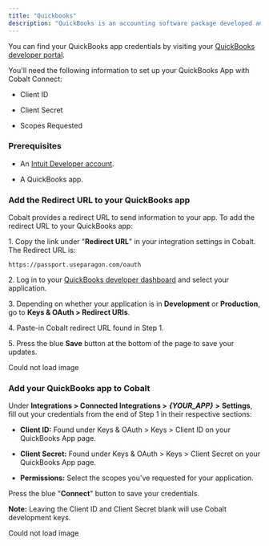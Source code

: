```yaml
---
title: "Quickbooks"
description: "QuickBooks is an accounting software package developed and marketed by Intuit. QuickBooks online offer cloud-based versions that accept business payments, manage and pay bills, and payroll functions."
---
```


You can find your QuickBooks app credentials by visiting your [QuickBooks developer portal](https://developer.intuit.com/myapps).

You'll need the following information to set up your QuickBooks App with Cobalt Connect:

* Client ID

* Client Secret

* Scopes Requested

### Prerequisites

* An [Intuit Developer account](https://developer.intuit.com/app/developer/homepage).

* A QuickBooks app.

### Add the Redirect URL to your QuickBooks app

Cobalt provides a redirect URL to send information to your app. To add the redirect URL to your QuickBooks app:

1\. Copy the link under "**Redirect URL**" in your integration settings in Cobalt. The Redirect URL is:

```
https://passport.useparagon.com/oauth
```

2\. Log in to your [QuickBooks developer dashboard](https://developer.intuit.com/app/developer/dashboard) and select your application.

3\. Depending on whether your application is in **Development** or **Production**, go to **Keys & OAuth > Redirect URIs**.

4\. Paste-in Cobalt redirect URL found in Step 1.

5\. Press the blue **Save** button at the bottom of the page to save your updates.

Could not load image

### Add your QuickBooks app to Cobalt

Under **Integrations > Connected Integrations >** _**{YOUR\_APP}**_ **\>** **Settings**, fill out your credentials from the end of Step 1 in their respective sections:

* **Client ID:** Found under Keys & OAuth > Keys > Client ID on your QuickBooks App page.

* **Client Secret:** Found under Keys & OAuth > Keys > Client Secret on your QuickBooks App page.

* **Permissions:** Select the scopes you've requested for your application.

Press the blue "**Connect**" button to save your credentials.

**Note:** Leaving the Client ID and Client Secret blank will use Cobalt development keys.

Could not load image

## 